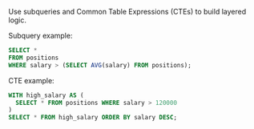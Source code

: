 Use subqueries and Common Table Expressions (CTEs) to build layered logic.

Subquery example:

```sql
SELECT *
FROM positions
WHERE salary > (SELECT AVG(salary) FROM positions);
```

CTE example:

```sql
WITH high_salary AS (
  SELECT * FROM positions WHERE salary > 120000
)
SELECT * FROM high_salary ORDER BY salary DESC;
```

